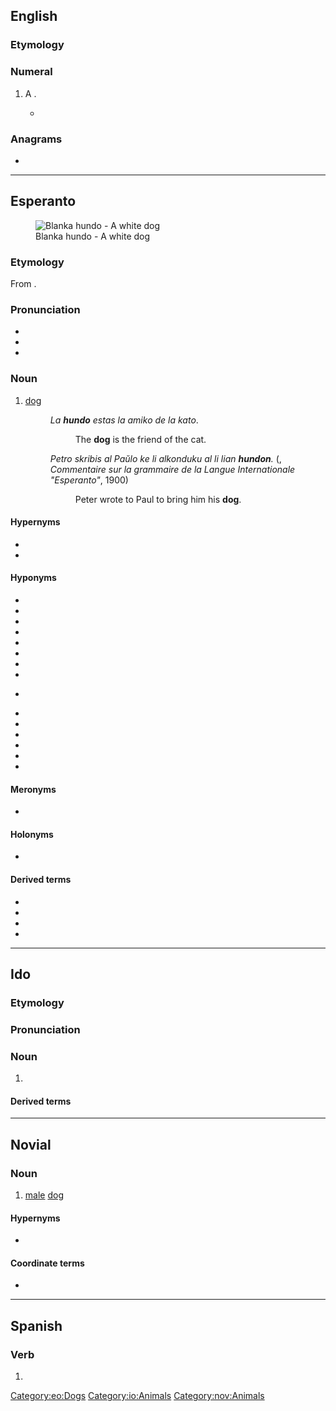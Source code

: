 ==English==

===Etymology===
{{af|en|hundred|-o}}

===Numeral===
{{head|en|numeral}}

# {{lb|en|informal}} A {{l|en|hundred}}.
#* {{quote-book|lang=en|year=2013|title=The Classic: ’69 Chevy Camaro|author=Eric Stevens|location=Minneapolis|publisher=Darby Creek Publishing|isbn=9781467712477|page={{gbooks|i1ZXBAAAQBAJ|51|hundo}}|passage=“Can you hit a '''hundo'''?” Dad said, grinning. ¶ “I don't know,” Eddie said. “Seems like a bad idea.”}}

===Anagrams===
* {{anagrams|en|a=dhnou|Duhon|Hudon|hound|no duh}}

----

==Esperanto==
{{wikipedia|lang=eo}}
[[File:2008-07-11 White German Shepherd pup chilling at the Coker Arboretum.jpg|thumb|Blanka hundo - A white dog]]

===Etymology===
From {{etyl|de|eo}} {{m|de|Hund}}.

===Pronunciation===
* {{IPA|lang=eo|/ˈhundo/}}
* {{audio|Eo-hundo.ogg|Audio|lang=eo}}
* {{hyphenation|hun|do|lang=eo}}

===Noun===
{{eo-head}}

# [[dog]]
#: ''La '''hundo''' estas la amiko de la kato''.
#:: The '''dog''' is the friend of the cat.
#: ''Petro skribis al Paŭlo ke li alkonduku al li lian '''hundon'''.'' ({{w|lang=fr|Louis de Beaufront}}, ''Commentaire sur la grammaire de la Langue Internationale "Esperanto"'', 1900)
#:: Peter wrote to Paul to bring him his '''dog'''.

====Hypernyms====
* {{l|eo|kanisedo||[[canid]]}}
* {{l|eo|kaniso||any member of the genus ''[[Canis]]''}}

====Hyponyms====
* {{l|eo|ĉenhundo||[[watchdog]] (kept on a chain)}}
* {{l|eo|domhundo||[[housedog]]}}
* {{l|eo|dorlothundo||[[lap dog]]}}
* {{l|eo|gardhundo||guard dog}}
* {{l|eo|[[hejma]] hundo, [[hejmhundo]]||[[domestic]] dog}}
* {{l|eo|hundaĉo||ugly dog, [[cur]]}}
* {{l|eo|hundego||[[large]] (breed of) dog}}
* {{l|eo|hundeto||[[doggy]], [[little]] (breed of) dog}}
* {{l|eo|hundiĉo||[[male]] dog}} {{q|[[neologism]]}}
* {{l|eo|hundido||[[puppy]]}}
* {{l|eo|hundino||female dog, [[bitch]], [[she-dog]]}}
* {{l|eo|[[ina]] hundo||female dog}}
* {{l|eo|[[sovaĝa]] hundo||[[wild]] dog}}
* {{l|eo|[[vira]] hundo||male dog}}
* {{l|eo|virhundo||male dog, dog (narrow sense: male dog), [[he-dog]]}}

====Meronyms====
* {{l|eo|hundaĵo||dog [[meat]]}}

====Holonyms====
* {{l|eo|hundaro||[[pack]] of dogs}}

====Derived terms====
* {{l|eo|hunda||[[canine]]}}
* {{l|eo|hundejo||[[kennel]]}}
* {{l|eo|hundosledo||[[dogsled]]}}
* {{l|eo|hundujo||[[doghouse]]}}

{{eo GCSE|3}}
{{eo BRO|4}}
{{Universala Vortaro}}

[[Category:eo:Dogs]]

----

==Ido==

===Etymology===
{{io-bor|eo=hundo|hound||Hund}}

===Pronunciation===
{{io-IPA}}

===Noun===
{{io-head}}

# {{l|en|dog}} {{qualifier|male or female}}

====Derived terms====
{{der3|io
| {{l|io|hundulo||male dog}}
| {{l|io|hundino||female dog, bitch}}
| {{l|io|hundala||canine, doggish}}
| {{l|io|hundyuno||young dog, pup, puppy}}
| {{l|io|hundo-herbo||dog grass, couch grass}}
| {{l|io|hundligilo||dog leash}}
| {{l|io|marhundo||seal}}
| {{l|io|chaso-hundo||hunting dog, hound}}
| {{l|io|gardo-hund||watch dog}}
| {{l|io|hundacho||cur}}
| {{l|io|mutono-gardo-hundo||shepherd dog}}
| {{l|io|pastoro-hundo||shepherd dog}}
| {{l|io|volfo-hund||wolf dog}}
| {{l|io|hundatra||doggish}}
| {{l|io|hundo-kombato||dog fight}}
| {{l|io|hundeyo||dog house, kennel}}
| {{l|io|hundo-stablo||dog house}}
| {{l|io|hundeto||doggy}}
| {{l|io|hundo-dometo||kennel}}
| {{l|io|dorloto-hundeto||lapdog}}
| {{l|io|hundaro||pack of dogs}}
| {{l|io|foxo-hund||dog fox}}
| {{l|io|leporo-hundo||harrier}}
}}

[[Category:io:Animals]]

----

==Novial==

===Noun===
{{nov-noun}}

# [[male]] [[dog]]

====Hypernyms====
* {{l|nov|hunde|gloss=dog}}

====Coordinate terms====
* {{l|nov|hunda|gloss=female dog, [[bitch]]}}

[[Category:nov:Animals]]

----

==Spanish==

===Verb===
{{head|es|verb form}}

# {{es-verb form of|ending=ir|mood=indicative|tense=present|pers=1|number=singular|hundir}}